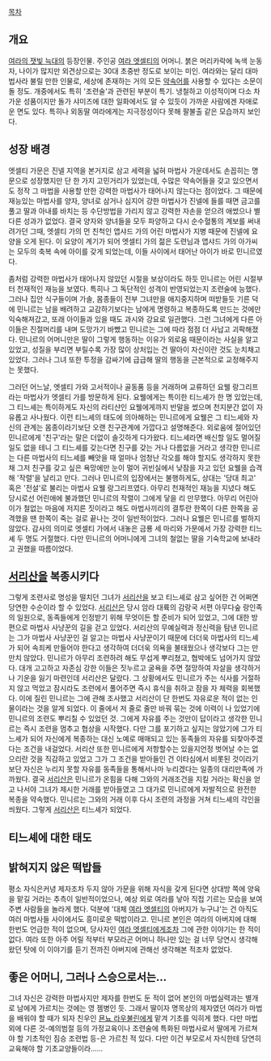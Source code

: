 [[목차]]

== 개요 ==
[[여라의 잿빛 늑대]]의 등장인물. 주인공 [[여라 엣셀티]]의 어머니. 붉은 머리카락에 녹색 눈동자, 나이가 많지만 외견상으로는 30대 초중반 정도로 보이는 미인. 여라와는 달리 대마법사라 불릴 만한 인물로, 세상에 존재하는 거의 모든 [[약속어]]를 사용할 수 있다는 소문이 돌 정도. 개중에서도 특히 '조련술'과 관련된 부분이 특기. 냉철하고 이성적이며 다소 차가운 성품이지만 돌가 샤미즈에 대한 일화에서도 알 수 있듯이 가까운 사람에겐 자애로운 면도 있다. 특히나 외동딸 여라에게는 지극정성이다 못해 팔불출 같은 모습까지 보인다.
 
== 성장 배경 ==
엣셀티 가문은 진넬 지역을 본거지로 삼고 세력을 넓혀 마법사 가운데서도 손꼽히는 명문으로 성장했지만 단 한 가지 고민거리가 있었는데, 수많은 약속어들을 갖고 있으면서도 정작 그 마법을 사용할 만한 강력한 마법사가 태어나지 않는다는 점이었다. 그 때문에 재능있는 마법사를 양자, 양녀로 삼거나 심지어 강한 마법사가 진넬에 들를 때면 금고를 풀고 딸과 아내를 바치는 등 수단방법을 가리지 않고 강력한 자손을 얻으려 애썼으나 별다른 성과가 없었다. 결국 양자와 양녀들을 모두 파양하고 다시 순수혈통의 계보를 써내려가던 그때, 엣셀티 가의 먼 친척인 앱샤드 가의 어린 마법사가 지병 때문에 진넬에 요양을 오게 된다. 이 요양이 계기가 되어 엣셀티 가의 젊은 도련님과 앱샤드 가의 아가씨는 모두의 축복 속에 아이를 갖게 되었는데, 이들 사이에서 태어난 아이가 바로 민니르였다.

좀처럼 강력한 마법사가 태어나지 않았던 시절을 보상이라도 하듯 민니르는 어린 시절부터 천재적인 재능을 보였다. 특히나 그 독단적인 성격이 반영되었는지 조련술에 능했다. 그러나 집안 식구들이며 가솔, 몸종들이 전부 그녀만을 애지중지하며 떠받들듯 기른 덕에 민니르는 남을 배려하고 교감하기보다는 남에게 명령하고 복종하도록 만드는 것에만 익숙해져갔고, 또래 아이들과 있을 때도 과시와 강요로 일관했다. 그런 그녀에게 다른 아이들은 진절머리를 내며 도망가기 바빴고 민니르는 그에 따라 점점 더 사납고 괴팍해졌다. 민니르의 어머니만은 딸이 그렇게 행동하는 이유가 외로움 때문이라는 사실을 알고 있었고, 성질을 부리면 부릴수록 가장 많이 상처입는 건 딸아이 자신이란 것도 눈치채고 있었다. 그러나 그녀 또한 투정을 감싸기에 급급해 딸의 행동을 근본적으로 교정해주지는 못했다. 

그러던 어느날, 엣셀티 가와 고서적이나 골동품 등을 거래하며 교류하던 요웰 랑그리프라는 마법사가 엣셀티 가를 방문하게 된다. 요웰에게는 특이한 티느셰가 한 명 있었는데, 그 티느셰는 특이하게도 자신의 라티샨인 요웰에게까지 반말을 썼으며 천지분간 없이 자유롭고 사나웠다. 이런 티느셰의 태도에 의아해하는 민니르에게 요웰은 그 티느셰와 자신의 관계는 몸종이라기보단 오랜 친구관계에 가깝다고 설명해준다. 외로움에 절어있던 민니르에게 '친구'라는 말은 더없이 솔깃하게 다가왔다. 티느셰라면 배신할 일도 멀어질 일도 없을 테니 그 티느셰를 갖는다면 친구를 갖는 거나 다름없을 거라고 생각한 민니르는 다른 마법사의 티느셰를 빼앗을 때 얼마나 엄청난 각오를 해야 할지도 생각하지 못한 채 그저 친구를 갖고 싶은 욕망에만 눈이 멀어 귀빈실에서 낮잠을 자고 있던 요웰을 습격해 '작렬'을 날리고 만다. 그러나 민니르의 입장에서는 불행하게도, 상대는 '당대 최고' 혹은 '전설'로 불리는 마법사 요웰 랑그리프였다. 아무리 천재적인 재능을 지녔다 해도 당시로선 어린애에 불과했던 민니르의 작렬이 그에게 닿을 리 만무했다. 아무리 어린아이가 철없는 마음에 저지른 짓이라고 해도 마법사끼리의 결투란 한쪽이 다른 한쪽을 공격했을 땐 한쪽이 죽는 걸로 끝나는 것이 일반적이었다. 그러나 요웰은 민니르를 벌하지 않았다. 감사의 의미로 엣셀티 가에서 내놓은 금룡 세 마리와 가문에서 가장 강력한 티느셰 두 명도 거절했다. 다만 민니르의 어머니에게 그녀의 철없는 딸을 기숙학교에 보내라고 권했을 따름이었다.  
== [[서리산]]을 복종시키다 ==

그렇게 조련사로 명성을 떨치던 그녀가 [[서리산]]을 보고 티느셰로 삼고 싶어한 건 어쩌면 당연한 수순이라 할 수 있었다. [[서리산]]은 당시 암라 대륙의 감랑국 서편 아무다숲 랑인족의 일원으로, 동족들에게 인정받기 위해 무엇이든 할 준비가 되어 있었고, 그에 대한 방편으로 마법사 사냥꾼의 길을 걷고 있었다. 서리산의 무예실력과 정신력을 탐낸 민니르는 그가 마법사 사냥꾼인 걸 알고는 마법사 사냥꾼이기 때문에 더더욱 마법사의 티느셰가 되어 속죄케 만들어야 한다고 생각하여 더더욱 의욕을 불태웠으나 생각보다 그는 만만치 않았다. 민니르가 아무리 조련하려 해도 무섭게 뿌리쳤고, 협박에도 넘어가지 않았다. 대개 고고하고 자존심 강한 이들은 짓누르고 굴욕을 주면 절망하여 자살을 생각하거나 기운을 잃기 마련인데 서리산은 달랐다. 그 상황에서도 민니르가 주는 식사를 거절하지 않고 먹었고 잠시라도 조련에서 풀어주면 즉시 휴식을 취하고 잠을 자 체력을 회복했다. 이에 질린 민니르는 그에 관해 조사했고 서리산이 단 한번도 자유로운 적이 없는 인물이라는 것을 알게 되었다. 이 줄에서 저 줄로 줄만 바꿔 묶는 것에 이력이 나 있었기에 민니르의 조련도 뿌리칠 수 있었던 것. 그에게 자유를 주는 것만이 답이라고 생각한 민니르는 즉시 조련을 멈추고 협상을 시작했다. 다만 그를 포기하고 싶지는 않았기에 그가 티느셰가 되어 자신에게 복종하는 대신 노예로 매매되고 있는 동족들의 자유를 되찾아주겠다는 조건을 내걸었다. 서리산 또한 민니르에게 저항할수는 있을지언정 벗어날 수는 없으리란 것을 직감하고 있었고 그가 그 조건을 받아들인 건 이타심에서 비롯된 것이라기보단 자신은 누리지 못할 자유를 동족들을 통해서나마 누리겠다는 일종의 대리만족에 가까웠다.
결국 [[서리산]]은 민니르가 온힘을 다해 그와의 거래조건을 지킬 거라는 확신을 얻고 나서야 그녀가 제시한 거래를 받아들였고 그 대가로 민니르에게 자발적으로 완전한 복종을 약속했다. 민니르는 그와의 거래 이후 다시 조련의 과정을 거쳐 티느셰의 각인을 씌웠다. 그렇게 [[서리산]]은 티느셰가 되었다.
== 티느셰에 대한 태도 ==

== 밝혀지지 않은 떡밥들 ==
평소 자식은커녕 제자조차 두지 않아 가문을 위해 자식을 갖게 된다면 상대방 쪽에 양육을 맡길 거라는 추측이 일반적이었으나, 예상 외로 여라를 낳아 직접 기르는 모습을 보여 주변 사람들을 놀라게 했다. 덕분에 '대체 [[여라 엣셀티]]의 아버지가 누구냐'는 건 아직도 여러 마법사들 사이에서도 흥미로운 떡밥이라고. 민니르 본인은 여라의 아버지에 대해 한번도 언급한 적이 없으며, 당사자인 [[여라 엣셀티]]에게조차 그에 관한 이야기는 한 적이 없다. 여라 또한 아주 어릴 적부터 부모라곤 어머니 하나만 있는 걸 너무 당연시 생각해왔던 탓에 이 이야기를 듣기 전까진 아버지에 관해선 생각해본 적조차 없었다. 

== 좋은 어머니, 그러나 스승으로서는... ==

그녀 자신은 강력한 마법사지만 제자를 한번도 둔 적이 없어 본인의 마법실력과는 별개로 남에게 가르치는 것에는 영 젬병인 듯. 그래서 딸이자 명목상의 제자였던 여라가 마법을 배워야 할 때가 되자 친우인 [[묜뇨 라우불린]]에게 맡겨 기초를 익히게 했다. 다만 마법 외에 다른 것-예의범절 등의 가정교육이나 조련술에 특화된 마법사로서 딸에게 가르쳐야 할 기초적인 짐승 조련법 등-은 가르친 적 있다. 다만 이건 부모로서 자식한테 당연히 교육해야 할 기초교양들이라...... 
